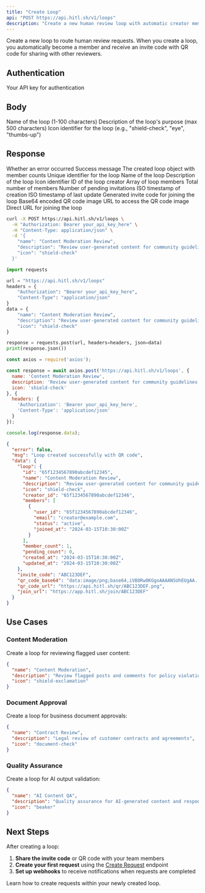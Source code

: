 ```yaml
---
title: "Create Loop"
api: "POST https://api.hitl.sh/v1/loops"
description: "Create a new human review loop with automatic creator membership, invite code, QR code, and join URL generation"
---
```


Create a new loop to route human review requests. When you create a loop, you automatically become a member and receive an invite code with QR code for sharing with other reviewers.

## Authentication

<ParamField header="Authorization" type="string" required>
  Your API key for authentication
</ParamField>

## Body

<ParamField body="name" type="string" required>
  Name of the loop (1-100 characters)
</ParamField>

<ParamField body="description" type="string">
  Description of the loop's purpose (max 500 characters)
</ParamField>

<ParamField body="icon" type="string" required>
  Icon identifier for the loop (e.g., "shield-check", "eye", "thumbs-up")
</ParamField>

## Response

<ResponseField name="error" type="boolean">
  Whether an error occurred
</ResponseField>

<ResponseField name="msg" type="string">
  Success message
</ResponseField>

<ResponseField name="data" type="object">
  <Expandable title="data">
    <ResponseField name="loop" type="object">
      The created loop object with member counts
      <Expandable title="loop">
        <ResponseField name="id" type="string">
          Unique identifier for the loop
        </ResponseField>
        <ResponseField name="name" type="string">
          Name of the loop
        </ResponseField>
        <ResponseField name="description" type="string">
          Description of the loop
        </ResponseField>
        <ResponseField name="icon" type="string">
          Icon identifier
        </ResponseField>
        <ResponseField name="creator_id" type="string">
          ID of the loop creator
        </ResponseField>
        <ResponseField name="members" type="array">
          Array of loop members
        </ResponseField>
        <ResponseField name="member_count" type="integer">
          Total number of members
        </ResponseField>
        <ResponseField name="pending_count" type="integer">
          Number of pending invitations
        </ResponseField>
        <ResponseField name="created_at" type="string">
          ISO timestamp of creation
        </ResponseField>
        <ResponseField name="updated_at" type="string">
          ISO timestamp of last update
        </ResponseField>
      </Expandable>
    </ResponseField>
    <ResponseField name="invite_code" type="string">
      Generated invite code for joining the loop
    </ResponseField>
    <ResponseField name="qr_code_base64" type="string">
      Base64 encoded QR code image
    </ResponseField>
    <ResponseField name="qr_code_url" type="string">
      URL to access the QR code image
    </ResponseField>
    <ResponseField name="join_url" type="string">
      Direct URL for joining the loop
    </ResponseField>
  </Expandable>
</ResponseField>

<RequestExample>

```bash cURL
curl -X POST https://api.hitl.sh/v1/loops \
  -H "Authorization: Bearer your_api_key_here" \
  -H "Content-Type: application/json" \
  -d '{
    "name": "Content Moderation Review",
    "description": "Review user-generated content for community guidelines compliance",
    "icon": "shield-check"
  }'
```

```python Python
import requests

url = "https://api.hitl.sh/v1/loops"
headers = {
    "Authorization": "Bearer your_api_key_here",
    "Content-Type": "application/json"
}
data = {
    "name": "Content Moderation Review",
    "description": "Review user-generated content for community guidelines compliance",
    "icon": "shield-check"
}

response = requests.post(url, headers=headers, json=data)
print(response.json())
```

```javascript Node.js
const axios = require('axios');

const response = await axios.post('https://api.hitl.sh/v1/loops', {
  name: 'Content Moderation Review',
  description: 'Review user-generated content for community guidelines compliance',
  icon: 'shield-check'
}, {
  headers: {
    'Authorization': 'Bearer your_api_key_here',
    'Content-Type': 'application/json'
  }
});

console.log(response.data);
```

</RequestExample>

<ResponseExample>

```json Response
{
  "error": false,
  "msg": "Loop created successfully with QR code",
  "data": {
    "loop": {
      "id": "65f1234567890abcdef12345",
      "name": "Content Moderation Review",
      "description": "Review user-generated content for community guidelines compliance",
      "icon": "shield-check",
      "creator_id": "65f1234567890abcdef12346",
      "members": [
        {
          "user_id": "65f1234567890abcdef12346",
          "email": "creator@example.com",
          "status": "active",
          "joined_at": "2024-03-15T10:30:00Z"
        }
      ],
      "member_count": 1,
      "pending_count": 0,
      "created_at": "2024-03-15T10:30:00Z",
      "updated_at": "2024-03-15T10:30:00Z"
    },
    "invite_code": "ABC123DEF",
    "qr_code_base64": "data:image/png;base64,iVBORw0KGgoAAAANSUhEUgAA...",
    "qr_code_url": "https://api.hitl.sh/qr/ABC123DEF.png",
    "join_url": "https://app.hitl.sh/join/ABC123DEF"
  }
}
```

</ResponseExample>

## Use Cases

### Content Moderation
Create a loop for reviewing flagged user content:

```json
{
  "name": "Content Moderation",
  "description": "Review flagged posts and comments for policy violations",
  "icon": "shield-exclamation"
}
```

### Document Approval
Create a loop for business document approvals:

```json
{
  "name": "Contract Review",
  "description": "Legal review of customer contracts and agreements",
  "icon": "document-check"
}
```

### Quality Assurance
Create a loop for AI output validation:

```json
{
  "name": "AI Content QA",
  "description": "Quality assurance for AI-generated content and responses",
  "icon": "beaker"
}
```

## Next Steps

After creating a loop:

1. **Share the invite code** or QR code with your team members
2. **Create your first request** using the [Create Request](/api-reference/requests/create-request) endpoint
3. **Set up webhooks** to receive notifications when requests are completed

<Card title="Create Your First Request" icon="plus" href="/api-reference/requests/create-request">
  Learn how to create requests within your newly created loop.
</Card>